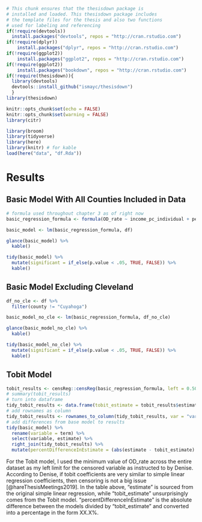 ```r
# This chunk ensures that the thesisdown package is
# installed and loaded. This thesisdown package includes
# the template files for the thesis and also two functions
# used for labeling and referencing
if(!require(devtools))
  install.packages("devtools", repos = "http://cran.rstudio.com")
if(!require(dplyr))
    install.packages("dplyr", repos = "http://cran.rstudio.com")
if(!require(ggplot2))
    install.packages("ggplot2", repos = "http://cran.rstudio.com")
if(!require(ggplot2))
    install.packages("bookdown", repos = "http://cran.rstudio.com")
if(!require(thesisdown)){
  library(devtools)
  devtools::install_github("ismayc/thesisdown")
  }
library(thesisdown)
```

```r
knitr::opts_chunk$set(echo = FALSE)
knitr::opts_chunk$set(warning = FALSE)
library(citr)
```

```r
library(broom)
library(tidyverse)
library(here)
library(knitr) # for kable
load(here("data", "df.Rda"))
```

# Results

## Basic Model With All Counties Included in Data
```r
# formula used throughout chapter 3 as of right now
basic_regression_formula <- formula(OD_rate ~ income_pc_individual + percent_black + education_b_percent_highschool_or_less + education_b_percent_college_or_more + disability_percent_5to17_male + disability_percent_18to34_male + disability_percent_35to64_male + disability_percent_65to74_male + disability_percent_5to17_female + disability_percent_18to34_female + disability_percent_35to64_female + disability_percent_65to74_female)

basic_model <- lm(basic_regression_formula, df)

glance(basic_model) %>%
  kable()

tidy(basic_model) %>%
  mutate(significant = if_else(p.value < .05, TRUE, FALSE)) %>%
  kable()
```

## Basic Model Excluding Cleveland

```r
df_no_cle <- df %>%
  filter(county != "Cuyahoga")

basic_model_no_cle <- lm(basic_regression_formula, df_no_cle)

glance(basic_model_no_cle) %>%
  kable()

tidy(basic_model_no_cle) %>%
  mutate(significant = if_else(p.value < .05, TRUE, FALSE)) %>%
  kable()
```

## Tobit Model

```r

tobit_results <- censReg::censReg(basic_regression_formula, left = 0.5066819, data = df, logLikOnly = FALSE)
# summary(tobit_results)
# turn into dataframe
tidy_tobit_results <- data.frame(tobit_estimate = tobit_results$estimate)
# add rownames as column
tidy_tobit_results <- rownames_to_column(tidy_tobit_results, var = "variable")
# add differences from base model to results
tidy(basic_model) %>%
  rename(variable = term) %>%
  select(variable, estimate) %>%
  right_join(tidy_tobit_results) %>%
  mutate(percentDifferenceInEstimate = (abs(estimate - tobit_estimate) / abs(tobit_estimate) * 100))
```

For the Tobit model, I used the minimum value of OD_rate across the entire dataset as my left limit for the censored variable as instructed to by Denise. According to Denise, if tobit coefficients are very similar to simple linear regression coefficients, then censoring is not a big issue [@hareThesisMeetings2019]. In the table above, "estimate" is sourced from the original simple linear regression, while "tobit_estimate" unsurprisingly comes from the Tobit model. "percentDifferenceInEstimate" is the absolute difference between the models divided by "tobit_estimate" and converted into a percentage in the form XX.X%.